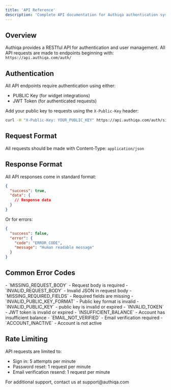 ```yaml
---
title: 'API Reference'
description: 'Complete API documentation for Authiqa authentication system'
---
```


## Overview


Authiqa provides a RESTful API for authentication and user management. All API requests are made to endpoints beginning with: `https://api.authiqa.com/auth/`

## Authentication

All API endpoints require authentication using either:
- PUBLIC Key (for widget integrations)
- JWT Token (for authenticated requests)



Add your public key to requests using the `X-Public-Key` header:

```bash
curl -H "X-Public-Key: YOUR_PUBLIC_KEY" https://api.authiqa.com/auth/signup
```

## Request Format

All requests should be made with Content-Type: `application/json`

## Response Format

All API responses come in standard format:

```json
{
  "success": true,
  "data": {
    // Response data
  }
}
```

Or for errors:

```json
{
  "success": false,
  "error": {
    "code": "ERROR_CODE",
    "message": "Human readable message"
  }
}
```

## Common Error Codes

<ResponseField name="400" type="Bad Request">
  - `MISSING_REQUEST_BODY` - Request body is required
  - `INVALID_REQUEST_BODY` - Invalid JSON in request body
  - `MISSING_REQUIRED_FIELDS` - Required fields are missing
  - `INVALID_PUBLIC_KEY_FORMAT` - Public key format is invalid
</ResponseField>

<ResponseField name="401" type="Unauthorized">
  - `INVALID_PUBLIC_KEY` - public key is invalid or expired
  - `INVALID_TOKEN` - JWT token is invalid or expired
</ResponseField>

<ResponseField name="403" type="Forbidden">
  - `INSUFFICIENT_BALANCE` - Account has insufficient balance
  - `EMAIL_NOT_VERIFIED` - Email verification required
  - `ACCOUNT_INACTIVE` - Account is not active
</ResponseField>

## Rate Limiting

API requests are limited to:
- Sign in: 5 attempts per minute
- Password reset: 1 request per minute
- Email verification resend: 1 request per minute

<Card title="Need Help?" icon="question-circle">
  For additional support, contact us at support@authiqa.com
</Card>
